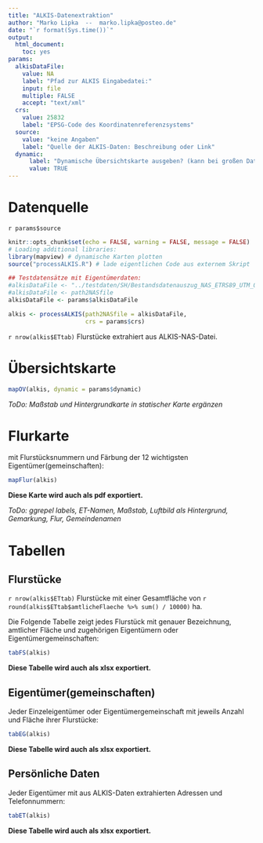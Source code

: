 ```yaml
---
title: "ALKIS-Datenextraktion"
author: "Marko Lipka  --  marko.lipka@posteo.de"
date: "`r format(Sys.time())`"
output: 
  html_document: 
    toc: yes
params:
  alkisDataFile:
    value: NA
    label: "Pfad zur ALKIS Eingabedatei:"
    input: file
    multiple: FALSE
    accept: "text/xml"
  crs: 
    value: 25832
    label: "EPSG-Code des Koordinatenreferenzsystems"
  source: 
    value: "keine Angaben"
    label: "Quelle der ALKIS-Daten: Beschreibung oder Link"
  dynamic:
      label: "Dynamische Übersichtskarte ausgeben? (kann bei großen Datensätzen lange dauern...)"
      value: TRUE
---
```


# Datenquelle

`r params$source`

```r
knitr::opts_chunk$set(echo = FALSE, warning = FALSE, message = FALSE)
# Loading additional libraries:
library(mapview) # dynamische Karten plotten
source("processALKIS.R") # lade eigentlichen Code aus externem Skript
```

```r
## Testdatensätze mit Eigentümerdaten:
#alkisDataFile <- "../testdaten/SH/Bestandsdatenauszug_NAS_ETRS89_UTM_0348.xml"
#alkisDataFile <- path2NASfile
alkisDataFile <- params$alkisDataFile

alkis <- processALKIS(path2NASfile = alkisDataFile,
                      crs = params$crs)
```

`r nrow(alkis$ETtab)` Flurstücke extrahiert aus ALKIS-NAS-Datei. 

# Übersichtskarte

```r
mapOV(alkis, dynamic = params$dynamic)
```

*ToDo: Maßstab und Hintergrundkarte in statischer Karte ergänzen*

# Flurkarte

mit Flurstücksnummern und Färbung der 12 wichtigsten Eigentümer(gemeinschaften):

```r
mapFlur(alkis)
```

**Diese Karte wird auch als pdf exportiert.**

*ToDo: ggrepel labels, ET-Namen, Maßstab, Luftbild als Hintergrund, Gemarkung, Flur, Gemeindenamen*

# Tabellen

## Flurstücke

`r nrow(alkis$ETtab)` Flurstücke 
mit einer Gesamtfläche von 
`r round(alkis$ETtab$amtlicheFlaeche %>% sum() / 10000)` ha.

Die Folgende Tabelle zeigt jedes Flurstück mit genauer Bezeichnung, amtlicher Fläche und zugehörigen Eigentümern oder Eigentümergemeinschaften:

```r
tabFS(alkis)
```

**Diese Tabelle wird auch als xlsx exportiert.**

## Eigentümer(gemeinschaften)

Jeder Einzeleigentümer oder Eigentümergemeinschaft mit jeweils Anzahl und Fläche ihrer Flurstücke:

```r
tabEG(alkis)
```

**Diese Tabelle wird auch als xlsx exportiert.**

## Persönliche Daten

Jeder Eigentümer mit aus ALKIS-Daten extrahierten Adressen und Telefonnummern:

```r
tabET(alkis)
```

**Diese Tabelle wird auch als xlsx exportiert.**